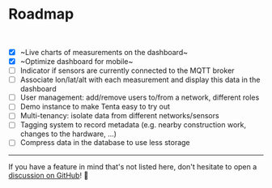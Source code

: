# Roadmap

<br />

- [x] ~Live charts of measurements on the dashboard~
- [x] ~Optimize dashboard for mobile~
- [ ] Indicator if sensors are currently connected to the MQTT broker
- [ ] Associate lon/lat/alt with each measurement and display this data in the dashboard
- [ ] User management: add/remove users to/from a network, different roles
- [ ] Demo instance to make Tenta easy to try out
- [ ] Multi-tenancy: isolate data from different networks/sensors
- [ ] Tagging system to record metadata (e.g. nearby construction work, changes to the hardware, ...)
- [ ] Compress data in the database to use less storage

---

If you have a feature in mind that's not listed here, don't hesitate to open a [discussion on GitHub](https://github.com/iterize/tenta/discussions)! 🍰
